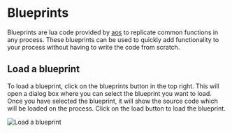 # Blueprints

Blueprints are lua code provided by [aos](https://github.com/permaweb/aos/tree/main/blueprints) to replicate common functions in any process.
These blueprints can be used to quickly add functionality to your process without having to write the code from scratch.

## Load a blueprint

To load a blueprint, click on the blueprints button in the top right. This will open a dialog box where you can select the blueprint you want to load. Once you have selected the blueprint, it will show the source code which will be loaded on the process. Click on the load button to load the blueprint.

![Load a blueprint](../assets/images/load-blueprint.png)
